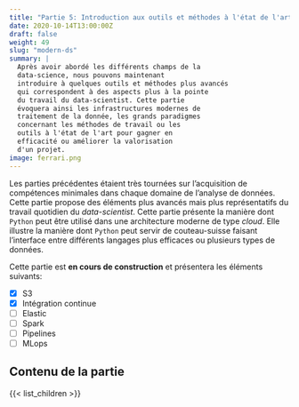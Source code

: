 ```yaml
---
title: "Partie 5: Introduction aux outils et méthodes à l'état de l'art"
date: 2020-10-14T13:00:00Z
draft: false
weight: 49
slug: "modern-ds"
summary: |
  Après avoir abordé les différents champs de la 
  data-science, nous pouvons maintenant
  introduire à quelques outils et méthodes plus avancés
  qui correspondent à des aspects plus à la pointe
  du travail du data-scientist. Cette partie 
  évoquera ainsi les infrastructures modernes de 
  traitement de la donnée, les grands paradigmes
  concernant les méthodes de travail ou les
  outils à l'état de l'art pour gagner en 
  efficacité ou améliorer la valorisation
  d'un projet.
image: ferrari.png
---
```


Les parties précédentes étaient très tournées sur l'acquisition
de compétences minimales dans chaque domaine de l'analyse de données.
Cette partie propose des éléments plus avancés mais plus représentatifs
du travail quotidien du _data-scientist_. Cette partie 
présente la manière dont `Python` peut être utilisé dans une architecture
moderne de type _cloud_. Elle illustre la manière dont `Python` peut
servir de couteau-suisse faisant l'interface entre différents
langages plus efficaces ou plusieurs types de données. 

Cette partie est __en cours de construction__ et présentera les 
éléments suivants:

- [X] S3
- [X] Intégration continue
- [ ] Elastic
- [ ] Spark
- [ ] Pipelines
- [ ] MLops

## Contenu de la partie

{{< list_children >}}